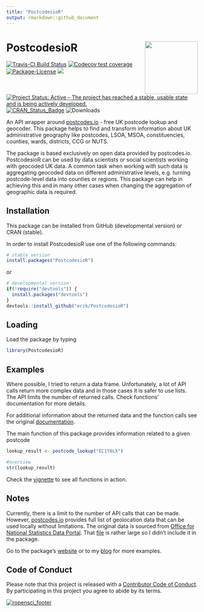 ```yaml
---
title: "PostcodesioR"
output: rmarkdown::github_document
---
```


# PostcodesioR <img src='man/figures/logo.png' align="right" height="139" />

[![Travis-CI Build Status](https://travis-ci.org/ropensci/PostcodesioR.svg?branch=master)](https://travis-ci.org/ropensci/PostcodesioR)
[![Codecov test coverage](https://codecov.io/gh/ropensci/PostcodesioR/branch/master/graph/badge.svg)](https://codecov.io/gh/ropensci/PostcodesioR?branch=master)
[![Package-License](https://img.shields.io/badge/license-GPL--3-brightgreen.svg?style=flat)](https://www.gnu.org/licenses/gpl-3.0.html)
[![](https://badges.ropensci.org/176_status.svg)](https://github.com/ropensci/software-review/issues/176)
[![Project Status: Active – The project has reached a stable, usable state and is being actively developed.](https://www.repostatus.org/badges/latest/active.svg)](https://www.repostatus.org/)
[![CRAN_Status_Badge](https://www.r-pkg.org/badges/version/PostcodesioR)](https://cran.r-project.org/package=PostcodesioR)
![Downloads](https://cranlogs.r-pkg.org/badges/grand-total/PostcodesioR)

An API wrapper around [postcodes.io](https://postcodes.io/) - free UK postcode lookup and geocoder. This package helps to find and transform information about UK administrative geography like postcodes, LSOA, MSOA, constituencies, counties, wards, districts, CCG or NUTS.

The package is based exclusively on open data provided by postcodes.io. PostcodesioR can be used by data scientists or social scientists working with geocoded UK data. A common task when working with such data is aggregating geocoded data on different administrative levels, e.g. turning postcode-level data into counties or regions. This package can help in achieving this and in many other cases when changing the aggregation of geographic data is required.

## Installation

This package can be installed from GitHub (developmental version) or CRAN (stable).

In order to install PostcodesioR use one of the following commands:

```r
# stable version
install.packages("PostcodesioR")
```

or

```r
# developmental version
if(!require("devtools")) {
  install.packages("devtools")
}
devtools::install_github("erzk/PostcodesioR")
```

## Loading

Load the package by typing

```r
library(PostcodesioR)
```

## Examples

Where possible, I tried to return a data frame. Unfortunately, a lot of API calls return more complex data and in those cases it is safer to use lists. The API limits the number of returned calls. Check functions' documentation for more details.

For additional information about the returned data and the function calls see the original [documentation](https://postcodes.io/docs).

The main function of this package provides information related to a given postcode

```r
lookup_result <- postcode_lookup("EC1Y8LX")

#overview
str(lookup_result)
```

Check the [vignette](https://docs.ropensci.org/PostcodesioR/articles/Introduction.html) to see all functions in action.

## Notes

Currently, there is a limit to the number of API calls that can be made. However, [postcodes.io](https://postcodes.io/) provides full list of geolocation data that can be used locally without limitations. The original data is sourced from [Office for National Statistics Data Portal](https://geoportal.statistics.gov.uk/).
That [file](https://github.com/ideal-postcodes/postcodes.io/blob/master/latest) is rather large so I didn't include it in the package.

Go to the package's [website](https://docs.ropensci.org/PostcodesioR/) or to my [blog](https://walczak.org/tag/postcodesior/) for more examples.

## Code of Conduct

Please note that this project is released with a [Contributor Code of Conduct](https://github.com/ropensci/PostcodesioR/blob/master/CONDUCT.md). By participating in this project you agree to abide by its terms.

[![ropensci_footer](https://ropensci.org/public_images/ropensci_footer.png)](https://ropensci.org)
